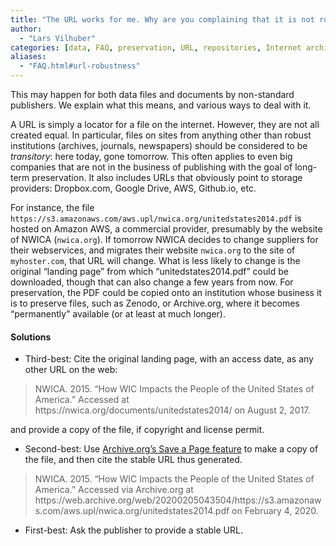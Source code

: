 ```yaml
---
title: "The URL works for me. Why are you complaining that it is not robust/persistent/permanent?"
author: 
  - "Lars Vilhuber"
categories: [data, FAQ, preservation, URL, repositories, Internet archive]
aliases:
  - "FAQ.html#url-robustness"
---
```


This may happen for both data files and documents by non-standard publishers. We explain what this means, and various ways to deal with it.

A URL is simply a locator for a file on the internet. However, they are not all created equal. In particular, files on sites from anything other than robust institutions (archives, journals, newspapers) should be considered to be *transitory*: here today, gone tomorrow. This often applies to even big companies that are not in the business of publishing with the goal of long-term preservation. It also includes URLs that obviously point to storage providers: Dropbox.com, Google Drive, AWS, Github.io, etc. 

For instance, the file `https://s3.amazonaws.com/aws.upl/nwica.org/unitedstates2014.pdf` is hosted on Amazon AWS, a commercial provider, presumably by the website of NWICA (`nwica.org`). If tomorrow NWICA decides to change suppliers for their webservices, and migrates their website `nwica.org` to the site of `myhoster.com`, that URL will change. What is less likely to change is the original "landing page" from which "unitedstates2014.pdf" could be downloaded, though that can also change a few years from now. For preservation, the PDF could be copied onto an institution whose business it is to preserve files, such as Zenodo, or Archive.org, where it becomes "permanently" available (or at least at much longer).

#### Solutions

- Third-best: Cite the original landing page, with an access date, as any other URL on the web:

> NWICA. 2015. "How WIC Impacts the People of the United States of America." Accessed at https://nwica.org/documents/unitedstates2014/ on August 2, 2017. 

and provide a copy of the file, if copyright and license permit. 

- Second-best: Use [Archive.org's Save a Page feature](https://web.archive.org/) to make a copy of the file, and then cite the stable URL thus generated. 

> NWICA. 2015. "How WIC Impacts the People of the United States of America." Accessed via Archive.org at https://web.archive.org/web/20200205043504/https://s3.amazonaws.com/aws.upl/nwica.org/unitedstates2014.pdf on February 4, 2020.

- First-best: Ask the publisher to provide a stable URL.